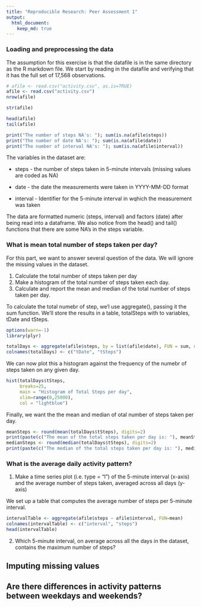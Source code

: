 ```yaml
---
title: "Reproducible Research: Peer Assessment 1"
output: 
  html_document:
    keep_md: true
---
```



### Loading and preprocessing the data


The assumption for this exercise is that the datafile is in the same directory as the R markdown file. We start by reading in the datafile and verifying that it has the full set of 17,568 observations.  

```r
# afile <- read.csv("activity.csv", as.is=TRUE)
afile <- read.csv("activity.csv")
nrow(afile)

str(afile)

head(afile)
tail(afile)

print("The number of steps NA's: "); sum(is.na(afile$steps))
print("The number of date NA's: "); sum(is.na(afile$date))
print("The number of interval NA's: "); sum(is.na(afile$interval))
```

The variables in the dataset are:

  - steps - the number of steps taken in 5-minute intervals (missing values are coded as NA)
  
  - date  - the date the measurements were taken in YYYY-MM-DD format
  
  - interval - Identifier for the 5-minute interval in wqhich the measurement was taken
  
The data are formatted numeric (steps, interval) and factors (date) after being read into a dataframe.  We also notice from the head() and tail() functions that there are some NA's in the steps variable.  



### What is mean total number of steps taken per day?

For this part, we want to answer several question of the data. We will ignore the missing values in the dataset.


1. Calculate the total number of steps taken per day
2. Make a histogram of the total number of steps taken each day.
3. Calculate and report the mean and median of the total number of steps taken per day.

To calculate the total numebr of step, we'l use aggregate(), passing it the sum function.  We'll store the results in a table, totalSteps  with to variables, tDate and tSteps.

```r
options(warn=-1)
library(plyr)
```

```r
totalDays <- aggregate(afile$steps, by = list(afile$date), FUN = sum, na.rm=TRUE)
colnames(totalDays) <- c("tDate", "tSteps")
```

We can now plot this a histogram against the frequency of the numebr of steps taken on any given day.  

```r
hist(totalDays$tSteps,
     breaks=25,
     main = "Histogram of Total Steps per day",
     xlim=range(0,25000),
     col = "lightblue")
```

Finally, we want the the mean and median of otal number of steps taken per day.  

```r
meanSteps <- round(mean(totalDays$tSteps), digits=2)
print(paste(c("The mean of the total steps taken per day is: "), meanSteps))
medianSteps <- round(median(totalDays$tSteps), digits=2)
print(paste(c("The median of the total steps taken per day is: "), medianSteps))

```

### What is the average daily activity pattern?

1. Make a time series plot (i.e. type = "l") of the 5-minute interval (x-axis) and the average number of steps taken, averaged across all days (y-axis)

We set up a table that computes the average number of steps per 5-minute interval. 

```r
intervalTable <- aggregate(afile$steps ~ afile$interval, FUN=mean)
colnames(intervalTable) <- c("interval", "steps")
head(intervalTable)
```



2. Which 5-minute interval, on average across all the days in the dataset, contains the maximum number of steps?



## Imputing missing values



## Are there differences in activity patterns between weekdays and weekends?
